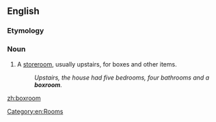 ==English==

===Etymology===
{{compound|box|room|lang=en}}

===Noun===
{{en-noun}}

# A [[storeroom]], usually upstairs, for boxes and other items.
#: ''Upstairs, the house had five bedrooms, four bathrooms and a '''boxroom'''.''

[[Category:en:Rooms]]

[[zh:boxroom]]